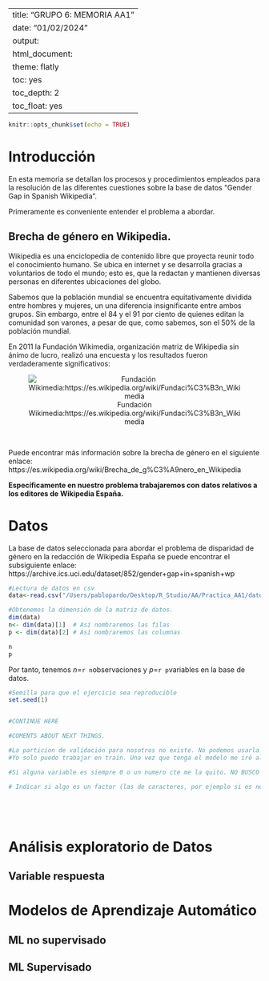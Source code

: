 <!-- NOTES TO DEVELOP THE PROJECT: PABLO, SOPHIE, ALVARO 

Here you can write important notes you think must be considered for others when continuing with the project. The code starts in the nearest '---' line.

Basic sintax principles of R Markdown (cmd+click to go directly): https://rpubs.com/gustavomtzv/862622
https://markdown.es/sintaxis-markdown/#parrafos

SEE CONTINUE IN LINE 79
-->

---
title: "GRUPO 6: MEMORIA AA1"
date: "01/02/2024"
output:
  html_document:
    theme: flatly
    toc: yes
    toc_depth: 2
    toc_float: yes
---

```r
knitr::opts_chunk$set(echo = TRUE)
```

# Introducción
En esta memoria se detallan los procesos y procedimientos empleados para la resolución de las diferentes cuestiones sobre la base de datos "Gender Gap in Spanish Wikipedia". 

Primeramente es conveniente entender el problema a abordar.


## Brecha de género en Wikipedia.
Wikipedia es una enciclopedia de contenido libre que proyecta reunir todo el conocimiento humano. Se ubica en internet y se desarrolla gracias a voluntarios de todo el mundo; esto es, que la redactan y mantienen diversas personas en diferentes ubicaciones del globo. 

Sabemos que la población mundial se encuentra equitativamente dividida entre hombres y mujeres, un una diferencia insignificante entre ambos grupos. Sin embargo, entre el 84 y el 91 por ciento de quienes editan la comunidad son varones, a pesar de que, como sabemos, son el 50% de la población mundial.

En 2011 la Fundación Wikimedia, organización matriz de Wikipedia sin ánimo de lucro, realizó una encuesta y los resultados fueron verdaderamente significativos:

<center>

![Fundación Wikimedia:https://es.wikipedia.org/wiki/Fundaci%C3%B3n_Wikimedia](/Users/pablopardo/Desktop/R_Studio/AA/Practica_AA1/img1.svg)

</center>\

Puede encontrar más información sobre la brecha de género en el siguiente enlace:
https://es.wikipedia.org/wiki/Brecha_de_g%C3%A9nero_en_Wikipedia

**Específicamente en nuestro problema trabajaremos con datos relativos a los editores de Wikipedia España.**


# Datos
La base de datos seleccionada para abordar el problema de disparidad de género en la redacción de Wikipedia España se puede encontrar el subsiguiente enlace: https://archive.ics.uci.edu/dataset/852/gender+gap+in+spanish+wp


```r
#Lectura de datos en csv
data<-read.csv("/Users/pablopardo/Desktop/R_Studio/AA/Practica_AA1/datos/data.csv")

#Obtenemos la dimensión de la matriz de datos.
dim(data)
n<- dim(data)[1]  # Así nombraremos las filas
p <- dim(data)[2] # Así nombraremos las columnas
```

```r
n
p
```

Por tanto, tenemos  $n=$```r n```observaciones y $p=$```r p```variables en la base de datos.


```r

#Semilla para que el ejercicio sea reproducible
set.seed(1)


#CONTINUE HERE

#COMENTS ABOUT NEXT THINGS.

#La particion de validación para nosotros no existe. No podemos usarla ni tocarla
#Yo solo puedo trabajar en train. Una vez que tenga el modelo me iré al test pero ya veremos

#Si alguna variable es siempre 0 o un numero cte me la quito. NO BUSCO EN VALIDATION, porque en principio hemos dividido de forma aleatoria --> supongo que en validation ese dato también tendrá ese valor

# Indicar si algo es un factor (las de caracteres, por ejemplo si es necesario que lo interprete bien)






```

# Análisis exploratorio de Datos


## Variable respuesta


# Modelos de Aprendizaje Automático


## ML no supervisado


## ML Supervisado


<!-- ESTO ES UN COMENTARIO -->

<!-- UN # TITULO, DOS # SUBTITULO -->

